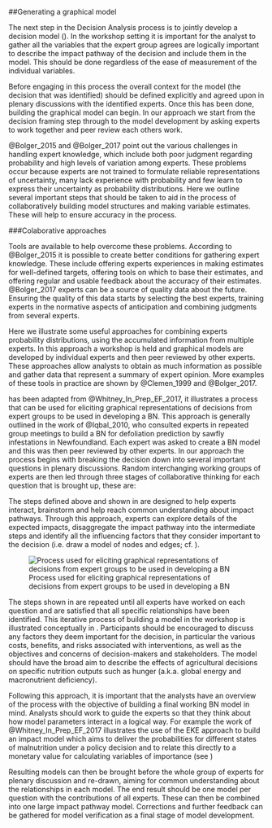 ##Generating a graphical model
 
The next step in the Decision Analysis process is to jointly develop a decision model (\autoref{Fig_Diagram_Shepherd}). In the workshop setting it is important for the analyst to gather all the variables that the expert group agrees are logically important to describe the impact pathway of the decision and include them in the model. This should be done regardless of the ease of measurement of the individual variables. 

Before engaging in this process the overall context for the model (the decision that was identified) should be defined explicitly and agreed upon in plenary discussions with the identified experts. Once this has been done, building the graphical model can begin. In our approach we start from the decision framing step through to the model development by asking experts to work together and peer review each others work. 

@Bolger_2015 and @Bolger_2017 point out the various challenges in handling expert knowledge, which include both poor judgment regarding probability and high levels of variation among experts. These problems occur because experts are not trained to formulate reliable representations of uncertainty, many lack experience with probability and few learn to express their uncertainty as probability distributions. Here we outline several important steps that should be taken to aid in the process of collaboratively building model structures and making variable estimates. These will help to ensure accuracy in the process.

###Colaborative approaches

Tools are available to help overcome these problems. According to @Bolger_2015 it is possible to create better conditions for gathering expert knowledge. These include offering experts experiences in making estimates for well-defined targets, offering tools on which to base their estimates, and offering regular and usable feedback about the accuracy of their estimates. @Bolger_2017 experts can be a source of quality data about the future. Ensuring the quality of this data starts by selecting the best experts, training experts in the normative aspects of anticipation and combining judgments from several experts.

Here we illustrate some useful approaches for combining experts probability distributions, using the accumulated information from multiple experts. In this approach a workshop is held and graphical models are developed by individual experts and then peer reviewed by other experts. These approaches allow analysts to obtain as much information as possible and gather data that represent a summary of expert opinion. More examples of these tools in practice are shown by @Clemen_1999 and @Bolger_2017.   

\autoref{Fig_Elicit_Proc} has been adapted from @Whitney_In_Prep_EF_2017, it illustrates a process that can be used for eliciting graphical representations of decisions from expert groups to be used in developing a BN. This approach is generally outlined in the work of @Iqbal_2010, who consulted experts in repeated group meetings to build a BN for defoliation prediction by sawfly infestations in Newfoundland. Each expert was asked to create a BN model and this was then peer reviewed by other experts. In our approach the process begins with breaking the decision down into several important questions in plenary discussions. Random interchanging working groups of experts are then led through three stages of collaborative thinking for each question that is brought up, these are:

\begin{enumerate}
  \item Consider the question alone. Experts are given a short time (usually a minute or two) for quiet reflection and writing on the question
  \item Share with immediate neighbor. Experts are given some time (usually a few minutes) to compare notes and ideas on the question with another participant in the working group.
  \item Share with working group and design. Working groups are given as much time as necessary to discuss and design a model of their collective understanding of the functional pathways related to the question.
\end{enumerate}

The steps defined above and shown in \autoref{Fig_Elicit_Proc} are designed to help experts interact, brainstorm and help reach common understanding about impact pathways. Through this approach, experts can explore details of the expected impacts, disaggregate the impact pathway into the intermediate steps and identify all the influencing factors that they consider important to the decision (i.e. draw a model of nodes and edges; cf. \autoref{Fig_UG_BN}).
 
![Process used for eliciting graphical representations of decisions from expert groups to be used in developing a BN\label{Fig_Elicit_Proc}](Fig_Elicit_Proc.png)  

The steps shown in \autoref{Fig_Elicit_Proc} are repeated until all experts have worked on each question and are satisfied that all specific relationships have been identified. This iterative process of building a model in the workshop is illustrated conceptually in \autoref{Fig_Elicit_Proc}. Participants should be encouraged to discuss any factors they deem important for the decision, in particular the various costs, benefits, and risks associated with interventions, as well as the objectives and concerns of decision-makers and stakeholders.  The model should have the broad aim to describe the effects of agricultural decisions on specific nutrition outputs such as hunger (a.k.a. global energy and macronutrient deficiency). 

Following this approach, it is important that the analysts have an overview of the process with the objective of building a final working BN model in mind. Analysts should work to guide the experts so that they think about how model parameters interact in a logical way. For example the work of @Whitney_In_Prep_EF_2017 illustrates the use of the EKE approach to build an impact model which aims to deliver the probabilities for different states of malnutrition under a policy decision and to relate this directly to a monetary value for calculating variables of importance (see \autoref{multivariate-analysis})

Resulting models can then be brought before the whole group of experts for plenary discussion and re-drawn, aiming for common understanding about the relationships in each model. The end result should be one model per question with the contributions of all experts. These can then be combined into one large impact pathway model. Corrections and further feedback can be gathered for model verification as a final stage of model development. 

